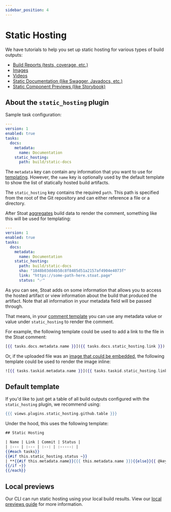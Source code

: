 ```yaml
---
sidebar_position: 4
---
```


# Static Hosting

We have tutorials to help you set up static hosting for various types of build outputs:
* [Build Reports (tests, coverage, etc.)](../tutorials/view-reports)
* [Images](../tutorials/preview-images)
* [Videos](../tutorials/preview-videos)
* [Static Documentation (like Swagger, Javadocs, etc.)](../tutorials/preview-docs)
* [Static Component Previews (like Storybook)](../tutorials/preview-components)

## About the `static_hosting` plugin

Sample task configuration:
```yaml title=".stoat/config.yaml"
---
version: 1
enabled: true
tasks:
  docs:
    metadata:
      name: Documentation
    static_hosting:
      path: build/static-docs
```

The `metadata` key can contain any information that you want to use for [templating](./templating).
However, the `name` key is optionally used by the default template to show the list of statically hosted build artifacts.

The `static_hosting` key contains the required `path`. This path is specified from the root of the Git repository and can
either reference a file or a directory.

After Stoat [aggregates](./aggregation) build data to render the comment, something like this will be used for templating:
```yaml
---
version: 1
enabled: true
tasks:
  docs:
    metadata:
      name: Documentation
    static_hosting:
      path: build/static-docs
      sha: "1848b03dd4b58c8f8485d51a2157af4904e4073f"
      link: "https://some-path-here.stoat.page"
      status: "✅"
```

As you can see, Stoat adds on some information that allows you to access the hosted artifact or view information about the build that produced the artifact.
Note that all information in your metadata field will be passed through.

That means, in your [comment template](./templating) you can use any metadata value or value under `static_hosting` to render the comment.

For example, the following template could be used to add a link to the file in the Stoat comment:
```handlebars
[{{ tasks.docs.metadata.name }}]({{ tasks.docs.static_hosting.link }})
```

Or, if the uploaded file was an [image that could be embedded](../tutorials/preview-images), the following template could be used to render the image inline:
```handlebars
![{{ tasks.taskid.metadata.name }}]({{ tasks.taskid.static_hosting.link }})
```

## Default template

If you'd like to just get a table of all build outputs configured with the `static_hosting` plugin, we recommend using:
```handlebars
{{{ views.plugins.static_hosting.github.table }}}
```

Under the hood, this uses the following template:
```handlebars
## Static Hosting

| Name | Link | Commit | Status |
| :--- | :--- | :--: | :-----: |
{{#each tasks}}
{{#if this.static_hosting.status ~}}
| **{{#if this.metadata.name}}{{{ this.metadata.name }}}{{else}}{{ @key }}{{/if}}** | [Visit]({{ this.static_hosting.link }}) | {{ this.static_hosting.sha }} | {{{ this.static_hosting.status }}} |
{{/if ~}}
{{/each}}
```

## Local previews

Our CLI can run static hosting using your local build results.
View our [local previews guide](./local-previews) for more information.
